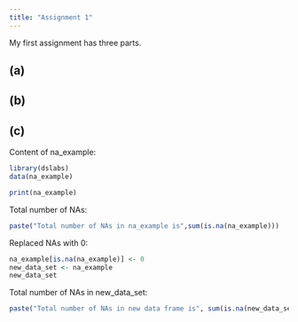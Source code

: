 ```yaml
---
title: "Assignment 1"
---
```


My first assignment has three parts.

## (a)

## (b)

## (c)

Content of na_example:

```r
library(dslabs)
data(na_example)

print(na_example)

```

Total number of NAs:

```r
paste("Total number of NAs in na_example is",sum(is.na(na_example)))

```

Replaced NAs with 0:

```r
na_example[is.na(na_example)] <- 0
new_data_set <- na_example 
new_data_set

```

Total number of NAs in new_data_set:

```r
paste("Total number of NAs in new data frame is", sum(is.na(new_data_set)))

```


